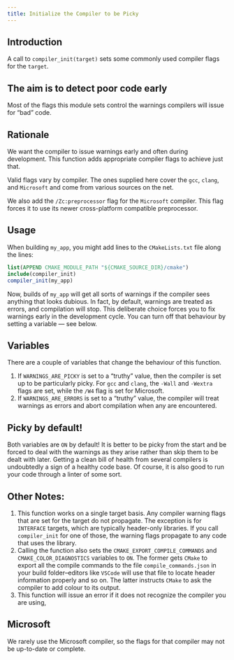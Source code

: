 ```yaml
---
title: Initialize the Compiler to be Picky
---
```


## Introduction

A call to `compiler_init(target)` sets some commonly used compiler flags for the `target`.

::: {.callout-tip}
# The aim is to detect poor code early
Most of the flags this module sets control the warnings compilers will issue for "bad" code.
:::

## Rationale

We want the compiler to issue warnings early and often during development.
This function adds appropriate compiler flags to achieve just that.

Valid flags vary by compiler.
The ones supplied here cover the `gcc`, `clang`, and `Microsoft` and come from various sources on the net.

We also add the `/Zc:preprocessor` flag for the `Microsoft` compiler.
This flag forces it to use its newer cross-platform compatible preprocessor.

## Usage

When building `my_app`, you might add lines to the `CMakeLists.txt` file along the lines:

```cmake
list(APPEND CMAKE_MODULE_PATH "${CMAKE_SOURCE_DIR}/cmake")
include(compiler_init)
compiler_init(my_app)
```

Now, builds of `my_app` will get all sorts of warnings if the compiler sees anything that looks dubious.
In fact, by default, warnings are treated as errors, and compilation will stop.
This deliberate choice forces you to fix warnings early in the development cycle.
You can turn off that behaviour by setting a variable --- see below.

## Variables

There are a couple of variables that change the behaviour of this function.

1. If `WARNINGS_ARE_PICKY` is set to a “truthy” value, then the compiler is set up to be particularly picky.
For `gcc` and `clang`, the `-Wall` and `-Wextra` flags are set, while the `/W4` flag is set for Microsoft.
2. If `WARNINGS_ARE_ERRORS` is set to a “truthy” value, the compiler will treat warnings as errors and abort compilation when any are encountered.

::: {.callout-important}
# Picky by default!
Both variables are `ON` by default!
It is better to be picky from the start and be forced to deal with the warnings as they arise rather than skip them to be dealt with later.
Getting a clean bill of health from several compilers is undoubtedly a sign of a healthy code base.
Of course, it is also good to run your code through a linter of some sort.
:::

## Other Notes:

1. This function works on a single target basis.
Any compiler warning flags that are set for the target do not propagate.
The exception is for `INTERFACE` targets, which are typically header-only libraries.
If you call `compiler_init` for one of those, the warning flags propagate to any code that uses the library.
2. Calling the function also sets the `CMAKE_EXPORT_COMPILE_COMMANDS` and `CMAKE_COLOR_DIAGNOSTICS` variables to `ON`.
The former gets `CMake` to export all the compile commands to the file `compile_commands.json` in your build folder--editors like `VSCode` will use that file to locate header information properly and so on.
The latter instructs `CMake` to ask the compiler to add colour to its output.
1. This function will issue an error if it does not recognize the compiler you are using,

::: {.callout-warning}
# Microsoft
We rarely use the Microsoft compiler, so the flags for that compiler may not be up-to-date or complete.
:::
